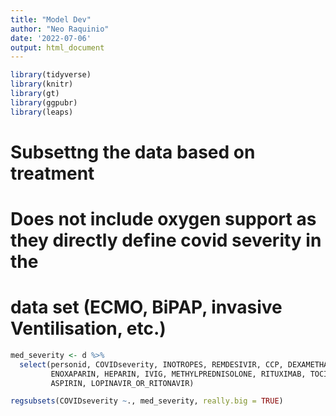 ```yaml
---
title: "Model Dev"
author: "Neo Raquinio"
date: '2022-07-06'
output: html_document
---
```


```r
library(tidyverse)
library(knitr)
library(gt)
library(ggpubr)
library(leaps)
```


# Subsettng the data based on treatment 

# Does not include oxygen support as they directly define covid severity in the 
# data set (ECMO, BiPAP, invasive Ventilisation, etc.)
```r

med_severity <- d %>% 
  select(personid, COVIDseverity, INOTROPES, REMDESIVIR, CCP, DEXAMETHASONE,
         ENOXAPARIN, HEPARIN, IVIG, METHYLPREDNISOLONE, RITUXIMAB, TOCILIZUMAB,
         ASPIRIN, LOPINAVIR_OR_RITONAVIR)

regsubsets(COVIDseverity ~., med_severity, really.big = TRUE)


```

